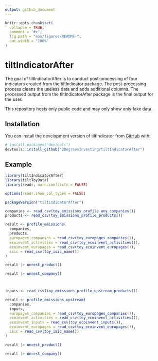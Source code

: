 ```yaml
---
output: github_document
---
```


```r
knitr::opts_chunk$set(
  collapse = TRUE,
  comment = "#>",
  fig.path = "man/figures/README-",
  out.width = "100%"
)
```

# tiltIndicatorAfter

The goal of tiltIndicatorAfter is to conduct post-processing of four indicators created from the tiltIndicator package. The post-processing process cleans the useless data and adds additional columns. The processed output from the tiltIndicatorAfter package is the final output for the user.

This repository hosts only public code and may only show only fake data.

## Installation

You can install the development version of tiltIndicator from [GitHub](https://github.com/) with:

``` r
# install.packages("devtools")
devtools::install_github("2DegreesInvesting/tiltIndicatorAfter")
```

## Example

```r
library(tiltIndicatorAfter)
library(tiltToyData)
library(readr, warn.conflicts = FALSE)

options(readr.show_col_types = FALSE)

packageVersion("tiltIndicatorAfter")

companies <- read_csv(toy_emissions_profile_any_companies())
products <- read_csv(toy_emissions_profile_products())

result <- profile_emissions(
  companies,
  products,
  europages_companies = read_csv(toy_europages_companies()),
  ecoinvent_activities = read_csv(toy_ecoinvent_activities()),
  ecoinvent_europages = read_csv(toy_ecoinvent_europages()),
  isic = read_csv(toy_isic_name())
)

result |> unnest_product()

result |> unnest_company()



inputs <- read_csv(toy_emissions_profile_upstream_products())

result <- profile_emissions_upstream(
  companies,
  inputs,
  europages_companies = read_csv(toy_europages_companies()),
  ecoinvent_activities = read_csv(toy_ecoinvent_activities()),
  ecoinvent_inputs = read_csv(toy_ecoinvent_inputs()),
  ecoinvent_europages = read_csv(toy_ecoinvent_europages()),
  isic = read_csv(toy_isic_name())
)

result |> unnest_product()

result |> unnest_company()
```
